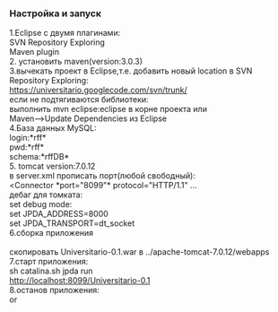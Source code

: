 ===Настройка и запуск===
1.Eclipse с двумя плагинами:<br>
  SVN Repository Exploring<br>
  Maven plugin<br>

2. установить maven(version:3.0.3)<br>

3.вычекать проект в Eclipse,т.е. добавить новый location в SVN Repository Exploring:<br>
https://universitario.googlecode.com/svn/trunk/<br>
если не подтягиваются библиотеки:<br>
выполнить mvn eclipse:eclipse в корне проекта или<br>
Maven-->Update Dependencies из Eclipse<br>

4.База данных MySQL:<br>
login:*rff*<br>
pwd:*rff*<br>
schema:*rffDB*<br>

5. tomcat version:7.0.12<br>
в server.xml прописать порт(любой свободный):<br>
<Connector *port="8099"* protocol="HTTP/1.1" ...<br>
дебаг для томката:<br>
set debug mode:<br>
set JPDA_ADDRESS=8000<br>
set JPDA_TRANSPORT=dt_socket<br>

6.сборка приложения<br>
{{{mvn clean install -Dmaven.test.skip=true}}}<br>
скопировать Universitario-0.1.war в ../apache-tomcat-7.0.12/webapps<br>

7.старт приложения:<br>
sh catalina.sh jpda run<br>
http://localhost:8099/Universitario-0.1<br>

8.останов приложения:<br>
{{{CTR-C}}} or {{{sh shutdown.sh}}}